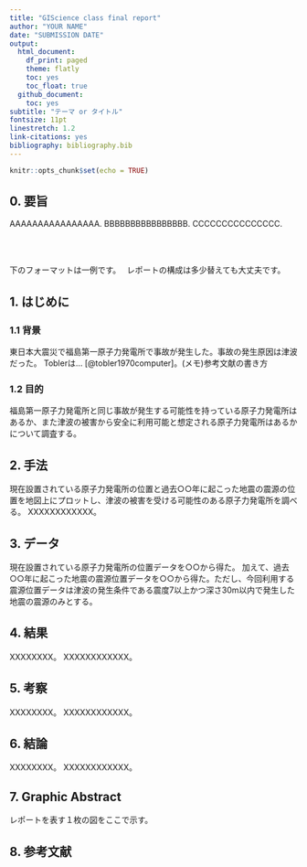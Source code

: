 ```yaml
---
title: "GIScience class final report"
author: "YOUR NAME"
date: "SUBMISSION DATE"
output:
  html_document:
    df_print: paged
    theme: flatly
    toc: yes
    toc_float: true
  github_document:
    toc: yes
subtitle: "テーマ or タイトル"
fontsize: 11pt
linestretch: 1.2
link-citations: yes
bibliography: bibliography.bib
---
```


```r
knitr::opts_chunk$set(echo = TRUE)
```

## 0. 要旨
AAAAAAAAAAAAAAAA. 
BBBBBBBBBBBBBBBB. 
CCCCCCCCCCCCCCC.   



<br>
<br>
  
  下のフォーマットは一例です。　
レポートの構成は多少替えても大丈夫です。

## 1. はじめに
### 1.1 背景
東日本大震災で福島第一原子力発電所で事故が発生した。事故の発生原因は津波だった。 
Toblerは... [@tobler1970computer]。(メモ)参考文献の書き方

### 1.2 目的
福島第一原子力発電所と同じ事故が発生する可能性を持っている原子力発電所はあるか、また津波の被害から安全に利用可能と想定される原子力発電所はあるかについて調査する。   

## 2. 手法
現在設置されている原子力発電所の位置と過去○○年に起こった地震の震源の位置を地図上にプロットし、津波の被害を受ける可能性のある原子力発電所を調べる。
XXXXXXXXXXXX。  

## 3. データ
現在設置されている原子力発電所の位置データを○○から得た。
加えて、過去○○年に起こった地震の震源位置データを○○から得た。ただし、今回利用する震源位置データは津波の発生条件である震度7以上かつ深さ30m以内で発生した地震の震源のみとする。  

## 4. 結果
XXXXXXXX。
XXXXXXXXXXXX。  

## 5. 考察
XXXXXXXX。
XXXXXXXXXXXX。  

## 6. 結論
XXXXXXXX。
XXXXXXXXXXXX。  

## 7. Graphic Abstract
レポートを表す１枚の図をここで示す。

## 8. 参考文献